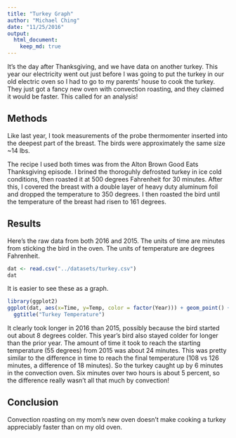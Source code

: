 ```yaml
---
title: "Turkey Graph"
author: "Michael Ching"
date: "11/25/2016"
output: 
  html_document:
    keep_md: true
---
```


It's the day after Thanksgiving, and we have data on another turkey. This year our electricity went out just before I was going to put the turkey in our old electric oven so I had to go to my parents' house to cook the turkey. They just got a fancy new oven with convection roasting, and they claimed it would be faster. This called for an analysis!

## Methods
Like last year, I took measurements of the probe thermomenter inserted into the deepest part of the breast. The birds were approximately the same size ~14 lbs. 

The recipe I used both times was from the Alton Brown Good Eats Thanksgiving episode. I brined the thoroguhly defrosted turkey in ice cold conditions, then roasted it at 500 degrees Fahrenheit for 30 minutes. After this, I covered the breast with a double layer of heavy duty aluminum foil and dropped the temperature to 350 degrees. I then roasted the bird until the temperature of the breast had risen to 161 degrees.

## Results

Here's the raw data from both 2016 and 2015. The units of time are minutes from sticking the bird in the oven. The units of temperature are degrees Fahrenheit.

```r
dat <- read.csv("../datasets/turkey.csv")
dat
```

It is easier to see these as a graph.
```r
library(ggplot2)
ggplot(dat, aes(x=Time, y=Temp, color = factor(Year))) + geom_point() +
  ggtitle("Turkey Temperature")
```

It clearly took longer in 2016 than 2015, possibly because the bird started out about 8 degrees colder. This year's bird also stayed colder for longer than the prior year. The amount of time it took to reach the starting temperature (55 degrees) from 2015 was about 24 minutes. This was pretty similar to the difference in time to reach the final temperature (108 vs 126 minutes, a difference of 18 minutes). So the turkey caught up by 6 minutes in the convection oven. Six minutes over two hours is about 5 percent, so the difference really wasn't all that much by convection!

## Conclusion
Convection roasting on my mom's new oven doesn't make cooking a turkey appreciably faster than on my old oven.